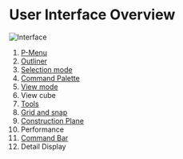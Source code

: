 # User Interface Overview

![Interface](/img/new-interface.png)

1. [P-Menu](file-menu)
2. [Outliner](outliner)
3. [Selection mode](selection-mode)
4. [Command Palette](command-palette)
5. [View mode](view-mode)
6. View cube
7. [Tools](/tool)
8. [Grid and snap](grid-and-snap)
9. [Construction Plane](construction-plane)
10. Performance
11. [Command Bar](command-bar)
12. Detail Display